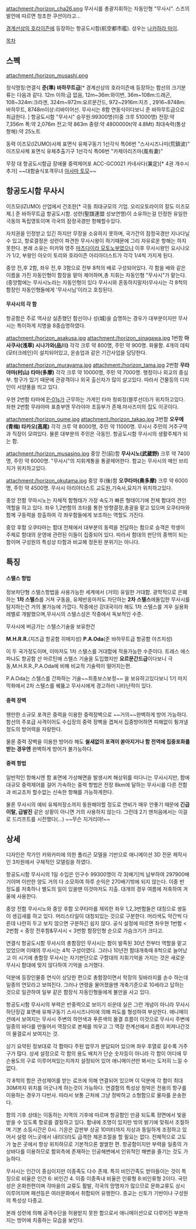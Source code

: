 attachment:/horizon_cha26.png
무사시를 총괄지휘하는 자동인형 "무사시". 스즈의 발언에 따르면 청초한 쿠션이라고...

[[경계선상의 호라이즌]]에 등장하는 항공도시함(航空都市艦). 성우는 [[나카하라 마이]].

[[목차]]
== 스펙 == 
attachment:/horizon_musashi.png

정식명칭:연결식 '''준(準) 바하무트급'''[* 경계선상의 호라이즌에 등장하는 함선의 크기분류는 다음과 같다. 12m 이하:급 없음, 12m~36m:와이번, 36m~108m:드래곤, 108~324m:크라겐, 324m~972m:요르문간드, 972~2916m:지즈 , 2916~8748m:바하무트, 8748m이상:리바이어선. 무사시는 8함 연동식이다보니 준 바하무트급으로 취급한다. ] 항공도시함 "무사시"
승무원:99300명(이중 크루 51000명)
전장:약 7,356m
폭:약 2,076m
전고:약 863m
중량:약 4800000t(약 4.8Mt)
최대속력(통상항해):약 25노트

동력
이즈모(IZUMO)사제 표면식 유체구동기 1선각식 특06번 "스사시즈나미(荒鎮波)"
이즈모사제 표면식 유체추출기구 1선각식 특06번 "카제아리즈마(風有妻)"

무장
대 항공도시함급 장애물 중력제어포 ACC-GC0021 카네사다(兼定)[* 4권 개수시 추가]
~~대함술식포격무녀 [[아사마 토모]]~~

== 항공도시함 무사시 ==

이즈모(IZUMO) 산업에서 건조한[* 극동 최대규모의 기업. 오리오토라이의 칼도 이즈모제.] 준 바하무트급 항공도시함. 
성련(聖譜連盟 성보연맹)이 소유하는걸 인정한 유일한 극동의 독립영토이며 각국의 잠정국경만 항해할수있다.

자치권을 인정받고 있긴 하지만 무장을 소유하지 못하며, 국가간의 잠정국경만 지나다닐수 있고, 항로결정은 성련이 파견한 무사시왕이 하기때문에 그리 자유로운 항해는 하지 못한다. 본래 소유는 미카와 영주 [[마츠다이라 모토노부]]였으나 이후 무사시왕인 요시나오가 1/2, 부왕인 아오이 토리와 호라이즌 아리아더스트가 각각 1/4씩 가지게 된다.

중앙 전,후 2함, 좌우 전,후 3함으로 전부 8척의 배로 구성되어있다. 각 함을 배와 같은 이름을 가진 자동인형이 함장을 맡아 제어하며,총 지휘는 자동인형 "무사시"가 맡는다.(중앙함에는 무사시노라는 자동인형이 있다 무사시와 혼동하지말자)무사시는 각 8척의 함장인 자동인형들에게 '무사시님'이라고 호칭된다.

==== 무사시의 각 함 ====


항공함은 주로 역사상 실존했던 함선이나 성(城)을 습명하는 경우가 대부분이지만 무사시는 특이하게 지명을 8중습명하였다.

attachment:/horizon_asakusa.jpg  attachment:/horizon_sinagawa.jpg
1번함 '''아사쿠사(浅草) 시나가와(品川)'''
각각 크루 약 800명, 주민 약 900명.
화물함. 4개의 데릭(모터크레인)이 설치되어있고, 운송업과 같은 기간사업을 담당한다.

attachment:/horizon_murayama.jpg   attachment:/horizon_tama.jpg
2번함 '''무라야마(村山) 타마(多摩)'''
각각 크루 약 10000명, 주민 약 7000명.
행정이나 외교의 중심부. 항구가 있기 때문에 관광객이나 외국 출신자가 많이 살고있다.
따라서 건물등의 디자인이 서양풍을 띄고 있다. 

우현 2번함 타마에 [[P-01s]]가 근무하는 가게인 타마 청뢰정(블루선더)가 위치하고있다. 
좌현 2번함 무랴아마 표층부엔 무라야마 초등부가 존재.마사즈미의 집도 이곳이다.

attachment:/horizon_oume.jpg   attachment:/horizon_takao.jpg
3번함 '''오우메(青梅) 타카오(高尾)'''
각각 크루 약 8000명, 주민 약 11000명.
무사시 주민의 거주구역과 직장이 모여있다. 물론 대부분의 주민은 극동인. 항공도시함 무사시의 생활주체가 되는 함.

attachment:/horizon_musasino.jpg
중앙 전(前)함 '''무사시노(武蔵野)''' 
크루 약 7400명, 주민 약 6000명.
"무사시"의 지휘계통을 통괄제어한다. 함교는 무사시의 메인 브리지가 위치하고있다.

attachment:/horizon_okutama.jpg
중앙 후(後)함 '''오쿠타마(奥多摩)'''
크루 약 6000명, 주민 약 4500명.
무사시 아리아더스트 교도원,기숙사,묘지가 위치하고있다.

중앙 전함 무마시노는 자체적 함형태가 가장 속도가 빠른 형태이기에 전체 함대의 견인역할을 하고 있다. 좌우 1,2번함의 조타를 통한 방향결정,총괄을 맡고 있으며 오쿠타마와 함께 구동력을 창출하여 각 좌우함들에게 보조하는 역할도 가진다. 

중앙 후함 오쿠타마는 함대 전체에서 대부분의 동력을 전담하는 함으로 승객은 학생이 주체로 함대의 운영에 관련된 이들이 집중되어 있다. 따라서 함대의 판단의 중핵이 되는 함이며 구성원의 특성상 타함과 비교해 정돈된 분위기는 아니다.

== 특징 ==

==== 스텔스 항법 ====
정보차단형 스텔스항법을 사용가능한 세계에서 (거의) 유일한 거대함.
광학적으로 은폐하는 '''1차 스텔스'''를 거쳐 구동음, 유체반응마저도 차단하는 '''2차 스텔스'''에돌입한 무사시를 탐지하는건 거의 불가능에 가깝다. 작중에선 강대국이라 해도 1차 스텔스를 겨우 실용화 레벨로 개발했으며,무사시의 스텔스성은 작중에서 독보적인 수준.


무사시에 버금가는 스텔스기술을 보유한건 

'''M.H.R.R.'''(지즈급 항공함 히메지성) '''P.A.Oda'''(준 바하무트급 항공함 아즈치성)

이 두 국가정도이며, 이마저도 1차 스텔스를 거대함에 적용가능한 수준이다. 트레스 에스파냐도 항공함 산 마르틴에 스텔스 기술을 도입했지만 '''요르문간드급'''이다보니 극동,M.H.R.R.,P.A.Oda에 비해 비교적 기술력이 떨어지는편.

P.A.Oda는 스텔스를 간파하는 기술~~최종보스보정~~ 을 보유하고있다보니 1기 마지막화에서 2차 스텔스를 꿰뚫고 무사시에게 경고하러 나타난적이 있다.

==== 중력 장벽 ====
웬만한 소규모 포격은 중력을 이용한 중력장벽으로 ~~거의~~완벽하게 방어 가능하다.함선의 주포급 사격이어도 수십장의 중력 장벽을 겹쳐서 집중방어하면 피해없이 튕겨낼정도의 방어력을 자랑한다.

물론 중력 장벽을 이용한 방어라 해도 '''쉴새없이 포격이 쏟아지거나 함 전역에 집중포화를 받는 경우엔''' 완벽하게 방어가 불가능하다.

==== 중력 항법 ====
일반적인 항해시엔 함 표면에 가상해면을 발생시켜 해상위를 떠다니는 무사시지만, 함에 대규모 중력제어를 걸어 가속하는 중력 항법은 전장 8km에 달하는 무사시를 다른 전함과 비교조차 할수없는 신속한 항해를 가능하게한다.

물론 무사시의 예비 유체저장소까지 동원해야할 정도로 연비가 매우 안좋기 때문에 '''긴급이탈, 급발진''' 같은 상황이 아니면 거의 사용하지 않는다. 그런데 2기 맨처음에서는 이걸로 드리프트를 시전했다(...) ~~무슨 지거리야!~~

== 상세 ==
디자인은 작가인 카와카미에 의한 폴리곤 모델을 기반으로 애니메이션 3D 전문 제작사인 3차원에서 구체적인 모델링을 하였다.

항공도시함 무사시의 1일 수입은 인구수 99300명이 각 3[배기]씩 납부하여 297900배기이며 이만한 양도 거의 다 소모하여 하루 순익은 270배기밖에 되지 않는다. 이중 반 정도를 저축하나 별도의 일이 있을땐 이것마저도 지출. 대개의 경우 여름에 저축하여 겨울에 사용한다.

중앙 전함 무사시노와 중앙 후함 오쿠타마를 제외한 좌우 1,2,3번함들은 대칭으로 쌍둥이 생김새를 하고 있다. 머리스타일이 대칭되있는 것으로 구분한다. 머리색도 약간씩 다른데 나란히 두고 보지 않으면 구분하긴 쉽지 않다. 공식 설정에 따르면 좌우현 1번함 < 2번함 < 중앙 전후함&무사시 < 3번함 함장인형 순으로 가슴크기가 크다고. 

연결식 항공도시함 무사시의 총함장인 무사시는 함이 발족된 30년 전부터 역할을 맡고 있었으며 이때의 무사시는 4척 구성이였다. 그러나 10년전 함대개축때 8척으로 늘어났고 이 시기에 총함장 무사시는 자기판단으로 구함대의 지휘기억을 가지는 것은 새로운 무사시 함대에 맞지 않다하여 기억을 소거했다. 

덕분에 등장인물중 연식이 상당한 편으로 총함장이면서 학장의 뒷바라지를 손수 하는데 일종의 연모라고 보여진다. 그러나 연령을 물어졌을땐 개축기준으로 10세라고 답하는 것으로 일관하여 일부 같은 함장식 자동인형들에게 불만을 사고 있다.

항공도시함 무사시의 부력은 반중력으로 보이기 쉬운데 실은 그런 개념이 아니라 무사시 하단장갑 표면에 유체구동기 스사시즈나미에 의해 파도를 형성하여 부상한다. 애니메이션에서 보여지는 무사시 주변의 하얀색과 푸른색의 물결 흐름이 이것으로 무사시 주변에 일종의 바다를 만들어서 역장으로 본체를 띄우고 그 역장 한계선에서 흐름이 퍼져나간것이 물결로서 보여지는 것.

상기 요약된 정보대로 각 함마다 주된 업무가 분담되어 있으며 좌우 후열로 갈수록 거주구가 많다. 상세 설정으로 각 함의 용도 배치가 단순 숫자등이 아니라 각 함이 어디에 무슨용도의 구로 이루어져있는지까지 설정되어 있어 애니메이션만 봐서는 도저히 느낄 수 없다.  

각 8척의 함은 관성제어를 받는 로프에 의해 연결되어 있으며 이 덕분에 각 함이 최대 30M까지 위치를 어긋나게 하는것이 가능하다. 연결함의 특성상 정박은 전용의 항구를 이용하는 경우가 다반사. 따라서 보통 근처에 그냥 정박하고 소형함으로 물자를 운송한다. 

함의 기후 상태는 이동하는 지역의 기후에 따르며 항공함인 만큼 되도록 정면에서 빛을 받을 수 있도록 항로를 결정하고 있다. 함내에 조명이 있지만 밖의 밝기에 맞춰서 조절하며 기본 소등시간은 0시. 기온은 갑판부 상공 10미터까지 지상과 동일하게 조정하고 있어서 설령 어느곳에서 내리더라도 급격한 체온조절을 할 필요는 없다. 전체적으로 고도가 높은 곳에서 항상 위치하므로 기본적으론 쌀쌀한 편. 항공함이지만 부력을 일종의 가상바다를 이용하므로 함외측에 존재하는 인공해변에서 인위적인 해변을 즐기는 것도 가능하다.

무사시는 인간이 중심이지만 이종족도 다수 존재. 특히 비인간족도 받아들이는 것이 특징으로 비율은 인간 6: 비인간 4. 이중 이종족내 비율은 인류형 8:비인류형 2이다. 국민성은 온화한편이며 각마을의 교류도 활발, 각국의 망명자가 많으므로 문화교류도 상시 이루어지며 패션등은 여러문화에서 취합되어 유행한다. 종교는 신토가 기반이나 구성원의 특성상 다종교. 

본래 성련에 의해 공격수단을 허용받지 못한 함으로서 애니메이션으로 다루어진 부분까지는 방어에 치중하는 모습을 보인다.
